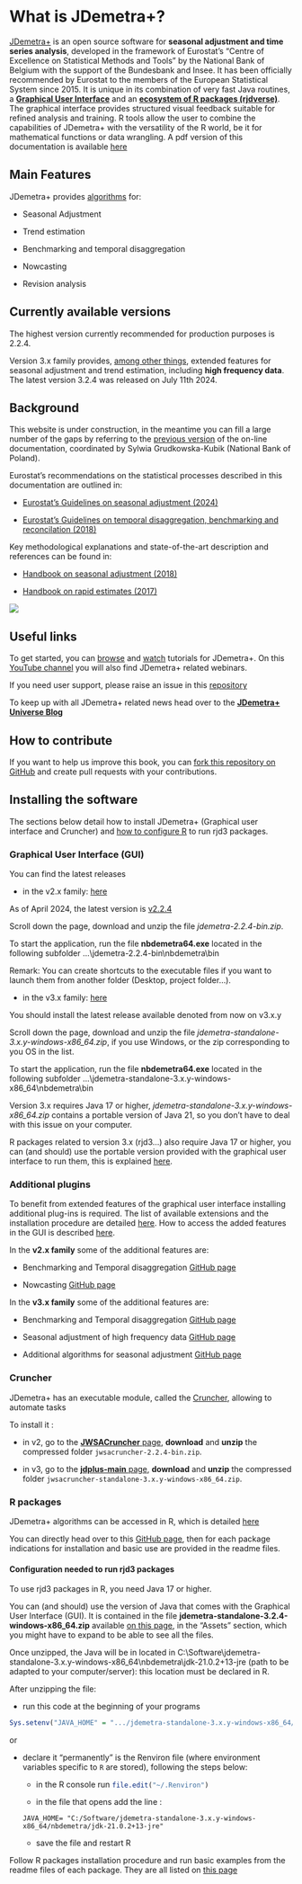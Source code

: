 # What is JDemetra+? {.unnumbered}

[JDemetra+](https://github.com/jdemetra) is an open source software for **seasonal adjustment and time series analysis**, developed in the framework of Eurostat's "Centre of Excellence on Statistical Methods and Tools" by the National Bank of Belgium with the support of the Bundesbank and Insee. It has been officially recommended by Eurostat to the members of the European Statistical System since 2015. It is unique in its combination of very fast Java routines, a [**Graphical User Interface**](#t-gui-overview) and an [**ecosystem of R packages (rjdverse)**](https://github.com/rjdverse?view_as=public). The graphical interface provides structured visual feedback suitable for refined analysis and training. R tools allow the user to combine the capabilities of JDemetra+ with the versatility of the R world, be it for mathematical functions or data wrangling.
A pdf version of this documentation is available [here](https://github.com/annasmyk/JD_Quarto_Book/blob/main/_book/JDemetra%2B-documentation.pdf)

## Main Features

JDemetra+ provides [algorithms](#part-A) for:

-   Seasonal Adjustment

-   Trend estimation

-   Benchmarking and temporal disaggregation

-   Nowcasting

-   Revision analysis

## Currently available versions

The highest version currently recommended for production purposes is 2.2.4.

Version 3.x  family provides, [among other things](#v3-vs-v2), extended features for seasonal adjustment and trend estimation, including **high frequency data**. The latest version 3.2.4 was released on July 11th 2024.

## Background

This website is under construction, in the meantime you can fill a large number of the gaps by referring to the [previous version](https://jdemetradocumentation.github.io/JDemetra-documentation) of the on-line documentation, coordinated by Sylwia Grudkowska-Kubik (National Bank of Poland).

Eurostat's recommendations on the statistical processes described in this documentation are outlined in:

-   [Eurostat's Guidelines on seasonal adjustment (2024)](https://ec.europa.eu/eurostat/product?code=KS-GQ-24-012)

-   [Eurostat's Guidelines on temporal disaggregation, benchmarking and reconcilation (2018)](https://ec.europa.eu/eurostat/documents/3859598/9441376/KS-06-18-355-EN.pdf)

Key methodological explanations and state-of-the-art description and references can be found in:

-   [Handbook on seasonal adjustment (2018)](https://ec.europa.eu/eurostat/documents/3859598/8939616/KS-GQ-18-001-EN-N.pdf)

-   [Handbook on rapid estimates (2017)](https://ec.europa.eu/eurostat/documents/3859598/8555708/KS-GQ-17-008-EN-N.pdf)


![](All_images/jdemetra+.png)


## Useful links

To get started, you can [browse](https://github.com/TanguyBarthelemy/JD_Tutorials) and [watch](https://www.youtube.com/@TSwithJDemetraandR) tutorials for JDemetra+. On this [YouTube channel](https://www.youtube.com/@TSwithJDemetraandR) you will also find JDemetra+ related webinars.

If you need user support, please raise an issue in this [repository](https://github.com/stace-tsa-shop/UserSupport)

To keep up with all JDemetra+ related news head over to the [**JDemetra+ Universe Blog**](https://jdemetra-universe-blog.netlify.app/)




## How to contribute 

If you want to help us improve this book, you can [fork this repository on GitHub](https://github.com/annasmyk/JD_Quarto_Book) and create pull requests with your contributions.

## Installing the software

The sections below detail how to install JDemetra+ (Graphical user interface and Cruncher) and [how to configure R](#Rconfig) to run rjd3 packages.


### Graphical User Interface (GUI) {#ind-inst-gui}

You can find the latest releases 

- in the v2.x family: [here](https://github.com/jdemetra/jdemetra-app/releases)

As of April 2024, the latest version is [v2.2.4](https://github.com/jdemetra/jdemetra-app/releases/tag/v2.2.4)

Scroll down the page, download and unzip the file *jdemetra-2.2.4-bin.zip*.

To start the application, run the file **nbdemetra64.exe** located in the following subfolder [...\\jdemetra-2.2.4-bin\\nbdemetra\\bin]{.path}
 
Remark: You can create shortcuts to the executable files if you want to launch them from another folder (Desktop, project folder...).


- in the v3.x family: [here](https://github.com/jdemetra/jdplus-main/releases)

You should install the latest release available denoted from now on v3.x.y 

Scroll down the page, download and unzip the file *jdemetra-standalone-3.x.y-windows-x86_64.zip*, if you use Windows, or the zip corresponding to you OS in the list.

To start the application, run the file **nbdemetra64.exe** located in the following subfolder [...\\jdemetra-standalone-3.x.y-windows-x86_64\\nbdemetra\\bin]{.path}

Version 3.x requires Java 17 or higher, *jdemetra-standalone-3.x.y-windows-x86_64.zip* contains a portable version of Java 21, so you don't have to deal with this issue on your computer.

R packages related to version 3.x (rjd3...) also require Java 17 or higher, you can (and should) use the portable version provided with the graphical user interface to run them, this is explained [here](#Rconfig).

### Additional plugins

To benefit from extended features of the graphical user interface installing additional plug-ins is required. The list of available extensions and the installation procedure are detailed [here](#t-plug-ins). How to access the added features in the GUI is described [here](#t-gui-sa).

In the **v2.x family** some of the additional features are:

- Benchmarking and Temporal disaggregation [GitHub page](https://github.com/nbbrd/jdemetra-benchmarking%22)
    
- Nowcasting [GitHub page](https://github.com/nbbrd/jdemetra-nowcasting)
    
In the **v3.x family** some of the additional features are:

- Benchmarking and Temporal disaggregation [GitHub page](https://github.com/jdemetra/jdplus-benchmarking)
    
- Seasonal adjustment of high frequency data [GitHub page](https://github.com/jdemetra/jdplus-incubator)
    
- Additional algorithms for seasonal adjustment [GitHub page](https://github.com/jdemetra/jdplus-incubator)


### Cruncher 

JDemetra+ has an executable module, called the [Cruncher](#t-prod), allowing to automate tasks 

To install it :

- in v2, go to the [**JWSACruncher** page](https://github.com/jdemetra/jwsacruncher), **download** and **unzip** the compressed folder `jwsacruncher-2.2.4-bin.zip`.

- in v3, go to the [**jdplus-main** page](https://github.com/jdemetra/jdplus-main), **download** and **unzip** the compressed folder `jwsacruncher-standalone-3.x.y-windows-x86_64.zip`.

### R packages 

JDemetra+ algorithms can be accessed in R, which is detailed [here](#t-r-packs)

You can directly head over to this [GitHub page](https://github.com/rjdemetra), then for each package indications for installation and basic use are provided in the readme files.

<!-- general readme to build and specific to check -->


#### Configuration needed to run rjd3 packages {#Rconfig}

To use rjd3 packages in R, you need Java 17 or higher.

You can (and should) use the version of Java that comes with the Graphical User Interface (GUI). It is contained in the file **jdemetra-standalone-3.2.4-windows-x86_64.zip** available [on this page](https://github.com/jdemetra/jdplus-main/releases), in the "Assets" section, which you might have to expand to be able to see all the files.

Once unzipped, the Java will be in located in  [C:\\Software\\jdemetra-standalone-3.x.y-windows-x86_64\\nbdemetra\\jdk-21.0.2+13-jre]{.path} (path to be adapted to your computer/server): this location must be declared in R.

After unzipping the file: 

- run this code at the beginning of your programs


```r
Sys.setenv("JAVA_HOME" = ".../jdemetra-standalone-3.x.y-windows-x86_64/nbdemetra/jdk-21.0.2+13-jre")
```

or 

- declare it "permanently" is the Renviron file (where environment variables specific to `R` are stored), following the steps below:

    - in the R console run `file.edit("~/.Renviron")`{.r}

    - in the file that opens add the line :
    ```
    JAVA_HOME= "C:/Software/jdemetra-standalone-3.x.y-windows-x86_64/nbdemetra/jdk-21.0.2+13-jre"
    ```

    - save the file and restart R

Follow R packages installation procedure and run basic examples from the readme files of each package.
They are all listed on [this page](https://github.com/rjdverse?view_as=public) 




